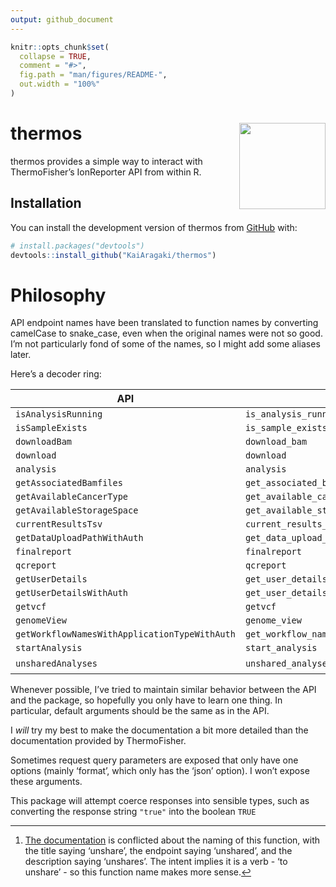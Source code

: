 ```yaml
---
output: github_document
---
```


<!-- README.md is generated from README.Rmd. Please edit that file -->

```r
knitr::opts_chunk$set(
  collapse = TRUE,
  comment = "#>",
  fig.path = "man/figures/README-",
  out.width = "100%"
)
```

# thermos <img src="man/figures/logo.png" align="right" height="138" alt="" />

<!-- badges: start -->
<!-- badges: end -->

thermos provides a simple way to interact with ThermoFisher's IonReporter API from within R.

## Installation

You can install the development version of thermos from [GitHub](https://github.com/) with:

``` r
# install.packages("devtools")
devtools::install_github("KaiAragaki/thermos")
```

# Philosophy

API endpoint names have been translated to function names by converting camelCase to snake_case, even when the original names were not so good. I'm not particularly fond of some of the names, so I might add some aliases later.

Here's a decoder ring:

| API                                           | thermos                                              | Possible Alias         |
|-----------------------------------------------|------------------------------------------------------|------------------------|
| `isAnalysisRunning`                           | `is_analysis_running`                                |                        |
| `isSampleExists`                              | `is_sample_exists`                                   | `sample_exists`        |
| `downloadBam`                                 | `download_bam`                                       |                        |
| `download`                                    | `download`                                           |                        |
| `analysis`                                    | `analysis`                                           | `get_analysis`         |
| `getAssociatedBamfiles`                       | `get_associated_bamfiles`                            |                        |
| `getAvailableCancerType`                      | `get_available_cancer_type`                          |                        |
| `getAvailableStorageSpace`                    | `get_available_storage_space`                        |                        |
| `currentResultsTsv`                           | `current_results_tsv`                                |                        |
| `getDataUploadPathWithAuth`                   | `get_data_upload_path_with_auth`                     |                        |
| `finalreport`                                 | `finalreport`                                        | `get_final_report`     |
| `qcreport`                                    | `qcreport`                                           | `get_qc_report`        |
| `getUserDetails`                              | `get_user_details`                                   |                        |
| `getUserDetailsWithAuth`                      | `get_user_details_with_auth`                         |                        |
| `getvcf`                                      | `getvcf`                                             | `get_vcf`              |
| `genomeView`                                  | `genome_view`                                        |                        |
| `getWorkflowNamesWithApplicationTypeWithAuth` | `get_workflow_names_with_application_type_with_auth` | `get_workflow_names`   |
| `startAnalysis`                               | `start_analysis`                                     |                        |
| `unsharedAnalyses`                            | `unshared_analyses`                                  | `unshare_analyses`[^1] |

Whenever possible, I've tried to maintain similar behavior between the API and the package, so hopefully you only have to learn one thing. In particular, default arguments should be the same as in the API.

I *will* try my best to make the documentation a bit more detailed than the documentation provided by ThermoFisher.

Sometimes request query parameters are exposed that only have one options (mainly 'format', which only has the 'json' option). I won't expose these arguments.

This package will attempt coerce responses into sensible types, such as converting the response string `"true"` into the boolean `TRUE`

[^1]: [The documentation](https://ionreporter.thermofisher.com/ionreporter/help/GUID-DF029997-3B2F-44FB-8116-192689AE492D.html) is conflicted about the naming of this function, with the title saying 'unshare', the endpoint saying 'unshared', and the description saying 'unshares'. The intent implies it is a verb - 'to unshare' - so this function name makes more sense.
